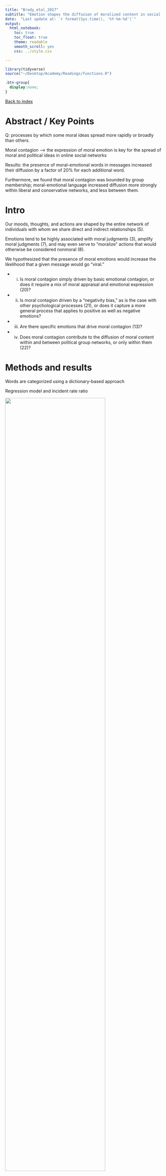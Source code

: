```yaml
---
title: "Brady_etal_2017"
subtitle: "Emotion shapes the diffusion of moralized content in social networks. Proceedings of the National Academy of Sciences, 114(28), 7313–7318. https://doi.org/10.1073/pnas.1618923114"
date:  "Last update at: `r format(Sys.time(), '%Y-%m-%d')`"
output: 
  html_notebook:
    toc: true
    toc_float: true
    theme: readable
    smooth_scroll: yes
    css: ../style.css

---
```


```r
library(tidyverse)
source("~/Desktop/Academy/Readings/functions.R")
```

```css
.btn-group{
  display:none;
}
```

[Back to index](../index.nb.html)

# Abstract / Key Points

Q: processes by which some moral ideas spread more rapidly or broadly than others. 

Moral contagion ---> the expression of moral emotion is key for the spread of moral and political ideas in online social networks 

Results: the presence of moral-emotional words in messages increased their diffusion by a factor of 20% for each additional word. 

Furthermore, we found that moral contagion was bounded by group membership; moral-emotional language increased diffusion more strongly within liberal and conservative networks, and less between them. 

# Intro 

Our moods, thoughts, and actions are shaped by the entire network of individuals with whom we share direct and indirect relationships (5). 

Emotions tend to be highly associated with moral judgments (3), amplify moral judgments (7), and may even serve to “moralize” actions that would otherwise be considered nonmoral (8). 

We hypothesized that the presence of moral emotions would increase the likelihood that a given message would go “viral.”

  - (i) Is moral contagion simply driven by basic emotional contagion, or does it require a mix of moral appraisal and emotional expression (20)? 
  - (ii) Is moral contagion driven by a “negativity bias,” as is the case with other psychological processes (21), or does it capture a more general process that applies to positive as well as negative emotions? 
  - (iii) Are there specific emotions that drive moral contagion (13)? 
  - (iv) Does moral contagion contribute to the diffusion of moral content within and between political group networks, or only within them (22)? 

# Methods and results 

Words are categorized using a dictionary-based approach 

Regression model and incident rate ratio 

<img src="Screenshots.png" width=80%>

Question (ii): results vary across topics 
  
  ---> Gun control: both predicted sharing 
  ---> Same-sex marriage: positive moral emotional language is a positive predictor, whereas negative moral emotional language is a negative predictor 
  ---> Climate chante, only negaitve moral emotional language predicted sharing 

Question (iii)

  - Anger, disgust (high-arousal negative) and sadness (low-arousal negative)
  - The effect of anger is context dependent, whereas sadness is associated with less sharing 

Question (iv)

User's political ideology is *estimated* based on their followers network 

MLM with interaction of the membership and moral emotional language 

<img src="Screenshots 2.png" width=60%>

<img src="Screenshots 3.png" width=60%>

Effects present in the gun control (Panel A) and climate change (Panel C) 

These findings indicate there may be an in-group advantage (22, 33) for moral contagion; that is, moral-emotional language may spread more widely within in-group networks than out-group networks (for a visualization of the retweet network for messages containing moral and emotional language, see Fig. 3). 

# Discussion 

Highlight the role of specific emotions 

`r side_note("See the nature papers by the Facebook team (Guess et al., 2023")`To the extent that the spread of online messages infused with moral-emotional contents is circumscribed by group boundaries, communications about morality are more likely to resemble echo chambers and may exacerbate ideological polarization. Our results also speak to recent controversies over the role of social media in creating a biased informational environment (36). For example, the use of negative messages about rival political candidates containing strongly worded moralemotional terms may spread more easily within (but not neces- sarily between) liberal or conservative social networks.

-----
[Back to index](../index.nb.html)


`r colored("")`















  

